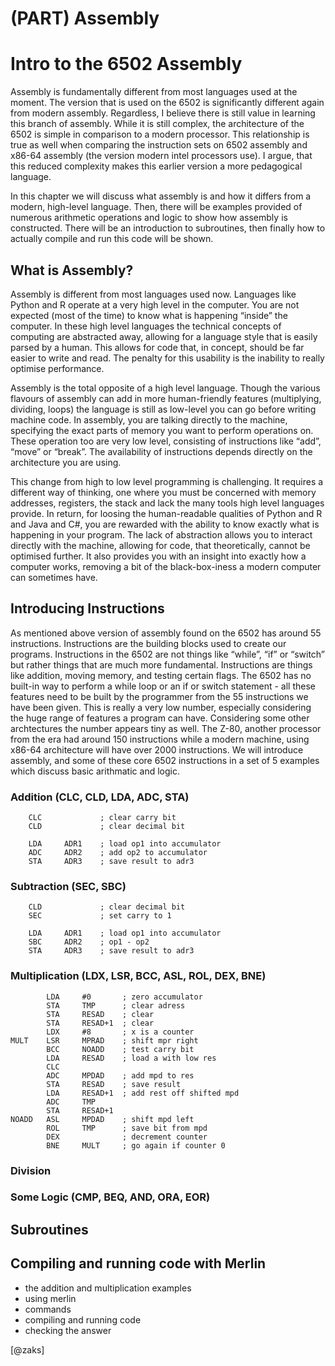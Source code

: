 # (PART) Assembly {-}

# Intro to the 6502 Assembly {#asm1}

Assembly is fundamentally different from most languages used at the moment. The version that is used on the 6502 is significantly different again from modern assembly. Regardless, I believe there is still value in learning this branch of assembly. While it is still complex, the architecture of the 6502 is simple in comparison to a modern processor. This relationship is true as well when comparing the instruction sets on 6502 assembly and x86-64 assembly (the version modern intel processors use). I argue, that this reduced complexity makes this earlier version a more pedagogical language.

In this chapter we will discuss what assembly is and how it differs from a modern, high-level language. Then, there will be examples provided of numerous arithmetic operations and logic to show how assembly is constructed. There will be an introduction to subroutines, then finally how to actually compile and run this code will be shown.

## What is Assembly?

Assembly is different from most languages used now. Languages like Python and R operate at a very high level in the computer. You are not expected (most of the time) to know what is happening "inside" the computer. In these high level languages the technical concepts of computing are abstracted away, allowing for a language style that is easily parsed by a human. This allows for code that, in concept, should be far easier to write and read. The penalty for this usability is the inability to really optimise performance.

Assembly is the total opposite of a high level language. Though the various flavours of assembly can add in more human-friendly features (multiplying, dividing, loops) the language is still as low-level you can go before writing machine code. In assembly, you are talking directly to the machine, specifying the exact parts of memory you want to perform operations on. These operation too are very low level, consisting of instructions like "add", "move" or "break". The availability of instructions depends directly on the architecture you are using. 

This change from high to low level programming is challenging. It requires a different way of thinking, one where you must be concerned with memory addresses, registers, the stack and lack the many tools high level languages provide. In return, for loosing the human-readable qualities of Python and R and Java and C#, you are rewarded with the ability to know exactly what is happening in your program. The lack of abstraction allows you to interact directly with the machine, allowing for code, that theoretically, cannot be optimised further. It also provides you with an insight into exactly how a computer works, removing a bit of the black-box-iness a modern computer can sometimes have.

## Introducing Instructions
As mentioned above version of assembly found on the 6502 has around 55 instructions. Instructions are the building blocks used to create our programs. Instructions in the 6502 are not things like "while", "if" or "switch" but rather things that are much more fundamental. Instructions are things like addition, moving memory, and testing certain flags. The 6502 has no built-in way to perform a while loop or an if or switch statement - all these features need to be built by the programmer from the 55 instructions we have been given. This is really a very low number, especially considering the huge range of features a program can have. Considering some other archtectures the number appears tiny as well. The Z-80, another processor from the era had around 150 instructions while a modern machine, using x86-64 architecture will have over 2000 instructions. We will introduce assembly, and some of these core 6502 instructions in a set of 5 examples which discuss basic arithmatic and logic.

### Addition (CLC, CLD, LDA, ADC, STA)

```
    CLC             ; clear carry bit    
    CLD             ; clear decimal bit

    LDA     ADR1    ; load op1 into accumulator
    ADC     ADR2    ; add op2 to accumulator
    STA     ADR3    ; save result to adr3
```

### Subtraction (SEC, SBC)

```
    CLD             ; clear decimal bit
    SEC             ; set carry to 1

    LDA     ADR1    ; load op1 into accumulator
    SBC     ADR2    ; op1 - op2
    STA     ADR3    ; save result to adr3
```

### Multiplication (LDX, LSR, BCC, ASL, ROL, DEX, BNE)

```
        LDA     #0       ; zero accumulator
        STA     TMP      ; clear adress
        STA     RESAD    ; clear
        STA     RESAD+1  ; clear
        LDX     #8       ; x is a counter
MULT    LSR     MPRAD    ; shift mpr right
        BCC     NOADD    ; test carry bit
        LDA     RESAD    ; load a with low res
        CLC 
        ADC     MPDAD    ; add mpd to res
        STA     RESAD    ; save result
        LDA     RESAD+1  ; add rest off shifted mpd
        ADC     TMP      
        STA     RESAD+1
NOADD   ASL     MPDAD    ; shift mpd left
        ROL     TMP      ; save bit from mpd
        DEX              ; decrement counter
        BNE     MULT     ; go again if counter 0
```

### Division
### Some Logic (CMP, BEQ, AND, ORA, EOR)

## Subroutines

## Compiling and running code with Merlin

* the addition and multiplication examples
* using merlin
* commands
* compiling and running code
* checking the answer

[@zaks]
